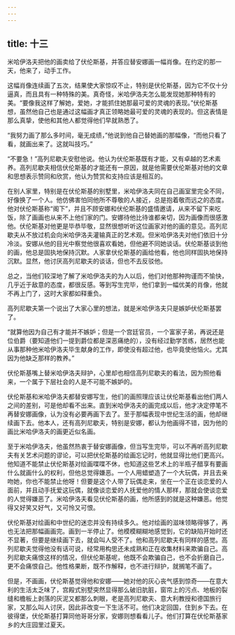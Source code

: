 ```yaml
---
---
---
```

title: 十三
---




米哈伊洛夫把他的画卖给了伏伦斯基，并答应替安娜画一幅肖像。在约定的那一天，他来了，动手工作。

这幅肖像连续画了五次，结果使大家惊叹不止，特别是伏伦斯基，因为它不仅十分逼真，而且具有一种特殊的美。真奇怪，米哈伊洛夫怎么能发现她那种特有的美。“要像我这样了解她，爱她，才能抓住她那最可爱的灵魂的表现。”伏伦斯基想，虽然他自己也是通过这幅画才真正领略她最可爱的灵魂的表现的。但这表情是那么真挚，使他和其他人都觉得他们早就熟悉了。

“我努力画了那么多时间，毫无成绩，”他说到他自己替她画的那幅像，“而他只看了看，就画出来了。这就叫技巧。”

“不要急！”高列尼歇夫安慰他说。他认为伏伦斯基既有才能，又有卓越的艺术素养。高列尼歇夫相信伏伦斯基的才能还有一原因，就是他需要伏伦斯基对他的文章和思想表示赞同和欣赏，他认为赞赏和支持应该是相互的。

在别人家里，特别是在伏伦斯基的别墅里，米哈伊洛夫同在自己画室里完全不同，好像换了一个人。他仿佛害怕同他所不尊敬的人接近，总是抱着敬而远之的态度。他对伏伦斯基称“阁下”，并且不顾安娜和伏伦斯基的盛情邀请，从来不留下来吃饭，除了画画也从来不上他们家的门。安娜待他比待谁都亲切，因为画像而很感激他。伏伦斯基对他更是毕恭毕敬，显然很想听听这位画家对他的画的意见。高列尼歇夫从不放过机会向米哈伊洛夫灌输真正的艺术观。但米哈伊洛夫对他们依旧十分冷淡。安娜从他的目光中察觉他很喜欢看她，但他避不同她谈话。伏伦斯基谈到他的画，他总是固执地保持沉默。人家拿伏伦斯基的画给他看，他也同样固执地保持沉默。显然，他讨厌高列尼歇夫的谈话，但也不去反驳他。

总之，当他们较深地了解了米哈伊洛夫的为人以后，他们对他那种拘谨而不愉快，几乎近于敌意的态度，都很反感。等到写生完毕，他们拿到一幅优美的肖像，他就不再上门了，这时大家都如释重负。

高列尼歇夫第一个说出了大家心里的想法，就是米哈伊洛夫只是嫉妒伏伦斯基罢了。

“就算他因为自己有才能并不嫉妒；但是一个宫廷官员，一个富家子弟，再说还是位伯爵（要知道他们一提到爵位都是深恶痛绝的），没有经过勤学苦练，居然也能从事那种他米哈伊洛夫毕生献身的工作，即使没有超过他，也毕竟使他恼火。尤其因为他缺乏那样的教养。”

伏伦斯基嘴上替米哈伊洛夫辩护，心里却也相信高列尼歇夫的看法，因为照他看来，一个属于下层社会的人是不可能不嫉妒的。

伏伦斯基和米哈伊洛夫都替安娜写生，他们的画照理应该让伏伦斯基看出他们两人之间的差别，可是他却看不出来。直到米哈伊洛夫的画完成以后，他才决定停笔不再替安娜画像，认为没有必要再画下去了。至于那幅表现中世纪生活的画，他却继续画下去。他本人，还有高列尼歇夫，特别是安娜，都认为他画得不错，因为他的画比米哈伊洛夫的画更近似名画。

至于米哈伊洛夫，他虽然热衷于替安娜画像，但当写生完毕，可以不再听高列尼歇夫有关艺术问题的谬论，可以把伏伦斯基的绘画忘记时，他就显得比他们更高兴。他知道不能禁止伏伦斯基对绘画喋喋不休，也知道这些艺术上的半瓶子醋享有要画什么就画什么的权利，但他总觉得嫌恶。一个人用蜡塑造了一个大玩偶，并且去亲吻她，你也不能禁止他呀！但要是这个人带了玩偶走来，坐在一个正在谈恋爱的人面前，并且动手抚爱这玩偶，就像谈恋爱的人抚爱他的情人那样，那就会使谈恋爱的人觉得嫌恶了。米哈伊洛夫看见伏伦斯基的画，他所感到的就是这种嫌恶。他觉得又好笑又好气，又可怜又可恨。

伏伦斯基对绘画和中世纪的迷恋并没有持续多久。他对绘画的滋味领略得够了，再也无法把那幅画画完。画到一半停止了。他模模糊糊地感觉到，它的缺陷开始时还不显著，但要是继续画下去，就会叫人受不了。他和高列尼歇夫有同样的感觉。高列尼歇夫觉得他没有话可说，经常用构思还未成熟和正在收集材料来欺骗自己。高列尼歇夫痛恨这样的情况，但伏伦斯基呢，他既不会欺骗自己，也不会折磨自己，更不会痛恨自己。他性格果断，既不作解释，也不进行辩护，就搁笔不画了。

但是，不画画，伏伦斯基觉得他和安娜——她对他的灰心丧气感到惊奇——在意大利的生活太乏味了，宫殿式别墅突然显得那么破旧肮脏，窗帘上的污点、地板的裂缝和檐板上剥落的灰泥又都那么刺眼，老是高列尼歇夫、意大利教授和德国旅行家，又那么叫人讨厌，因此非改变一下生活不可。他们决定回国，住到乡下去。在彼得堡，伏伦斯基打算同他哥哥分家，安娜则想看看儿子。他们打算在伏伦斯基家乡的大庄园里过夏天。